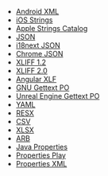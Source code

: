 * [Android XML](https://store.crowdin.com/android-xml)
* [iOS Strings](https://store.crowdin.com/strings)
* [Apple Strings Catalog](https://store.crowdin.com/string_catalog)
* [JSON](https://store.crowdin.com/json)
* [i18next JSON](https://store.crowdin.com/i18next-json)
* [Chrome JSON](https://store.crowdin.com/chrome-json)
* [XLIFF 1.2](https://store.crowdin.com/xliff)
* [XLIFF 2.0](https://store.crowdin.com/xliff2.0)
* [Angular XLF](https://store.crowdin.com/angular)
* [GNU Gettext PO](https://store.crowdin.com/gnu-gettext)
* [Unreal Engine Gettext PO](https://store.crowdin.com/gettext-unreal)
* [YAML](https://store.crowdin.com/yaml)
* [RESX](https://store.crowdin.com/resx)
* [CSV](https://store.crowdin.com/csv)
* [XLSX](https://store.crowdin.com/xlsx-excel)
* [ARB](https://store.crowdin.com/arb)
* [Java Properties](https://store.crowdin.com/java-properties)
* [Properties Play](https://store.crowdin.com/properties-play)
* [Properties XML](https://store.crowdin.com/properties-xml)
